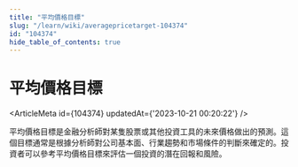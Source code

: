 ```yaml
---
title: "平均價格目標"
slug: "/learn/wiki/averagepricetarget-104374"
id: "104374"
hide_table_of_contents: true
---
```



# 平均價格目標

<ArticleMeta id={104374} updatedAt={'2023-10-21 00:20:22'} />
<div className='border-solid border-b border-t-0 my-4 border-[var(--ifm-color-gray-300)]' />

平均價格目標是金融分析師對某隻股票或其他投資工具的未來價格做出的預測。這個目標通常是根據分析師對公司基本面、行業趨勢和市場條件的判斷來確定的。投資者可以參考平均價格目標來評估一個投資的潛在回報和風險。
